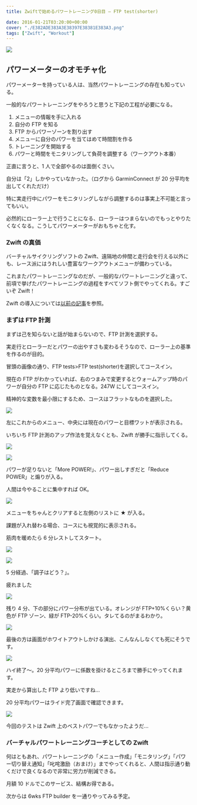 ---
title: Zwiftで始めるパワートレーニング0日目 – FTP test(shorter)

date: 2016-01-21T03:20:00+00:00
cover: "./E382ADE383A3E38397E38381E383A3.png"
tags: ["Zwift", "Workout"]
---

![ ](./E382ADE383A3E38397E38381E383A3.png)

## パワーメーターのオモチャ化

パワーメーターを持っている人は、当然パワートレーニングの存在も知っている。

一般的なパワートレーニングをやろうと思うと下記の工程が必要になる。

1. メニューの情報を手に入れる
2. 自分の FTP を知る
3. FTP からパワーゾーンを割り出す
4. メニューに自分のパワーを当てはめて時間割を作る
5. トレーニングを開始する
6. パワーと時間をモニタリングして負荷を調整する（ワークアウト本番）

正直に言うと、1 人で全部やるのは面倒くさい。

自分は「2」しかやっていなかった。（ログから GarminConnect が 20 分平均を出してくれただけ）

特に実走行中にパワーをモニタリングしながら調整するのは事実上不可能と言ってもいい。

必然的にローラー上で行うことになる、ローラーはつまらないのでもっとやりたくなくなる。こうしてパワーメーターがおもちゃと化す。

### Zwift の真価

バーチャルサイクリングソフトの Zwift、遠隔地の仲間と走行会を行える以外にも、レース派にはうれしい豊富なワークアウトメニューが備わっている。

これまたパワートレーニングなのだが、一般的なパワートレーニングと違って、前項で挙げたパワートレーニングの過程をすべてソフト側でやってくれる。すごいぞ Zwift！

Zwift の導入については[以前の記事](/2015/10/01/zwif-3.html)を参照。

### まずは FTP 計測

まずは己を知らないと話が始まらないので、FTP 計測を選択する。

実走行とローラーだとパワーの出やすさも変わるそうなので、ローラー上の基準を作るのが目的。

冒頭の画像の通り、FTP tests>FTP test(shorter)を選択してコースイン。

現在の FTP がわかっていれば、右のつまみで変更するとウォームアップ時のパワーが自分の FTP に応じたものとなる。247W にしてコースイン。

精神的な変数を最小限にするため、コースはフラットなものを選択した。

![ ](./2016-01-21_1841020.jpg)

左にこれからのメニュー、中央には現在のパワーと目標ワットが表示される。

いちいち FTP 計測のアップ作法を覚えなくとも、Zwift が勝手に指示してくる。

![ ](./2016-01-21_1850202.jpg)

![ ](./2016-01-21_1853183.jpg)

パワーが足りないと「More POWER!」、パワー出しすぎだと「Reduce POWER」と煽りが入る。

人間は今やることに集中すれば OK。

![ ](./2016-01-21_1856064.jpg)

メニューをちゃんとクリアすると左側のリストに ★ が入る。

課題が入れ替わる場合、コースにも視覚的に表示される。

筋肉を暖めたら 6 分レストしてスタート。

![ ](./2016-01-21_1904336.jpg)

![ ](./2016-01-21_1909167.jpg)

5 分経過、「調子はどう？」。

疲れました

![ ](./2016-01-21_1920219.jpg)

残り 4 分、下の部分にパワー分布が出ている。オレンジが FTP+10%くらい？黄色が FTP ゾーン、緑が FTP-20%くらい。タレてるのがまるわかり。

![ ](./2016-01-21_19234411.jpg)

最後の方は画面がホワイトアウトしかける演出、こんなんしなくても死にそうです。

![ ](./2016-01-21_19242012.jpg)

ハイ終了～。20 分平均パワーに係数を掛けるところまで勝手にやってくれます。

実走から算出した FTP より低いですね…

20 分平均パワーはライド完了画面で確認できます。

![ ](./2016-01-21_19300414.jpg)

今回のテストは Zwift 上のベストパワーでもなかったようだ…

### バーチャルパワートレーニングコーチとしての Zwift

何はともあれ、パワートレーニングの「メニュー作成」「モニタリング」「パワー切り替え通知」「叱咤激励（おまけ）」までやってくれると、人間は指示通り動くだけで良くなるので非常に労力が削減できる。

月額 10 ドルでこのサービス、結構お得である。

次からは 6wks FTP builder を一通りやってみる予定。

<Amzn asin="490531500X" />
